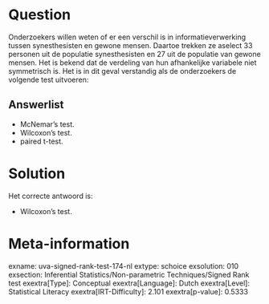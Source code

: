 Question
========

Onderzoekers willen weten of er een verschil is in informatieverwerking
tussen synesthesisten en gewone mensen. Daartoe trekken ze aselect 33
personen uit de populatie synesthesisten en 27 uit de populatie van
gewone mensen. Het is bekend dat de verdeling van hun afhankelijke
variabele niet symmetrisch is. Het is in dit geval verstandig als de
onderzoekers de volgende test uitvoeren:

Answerlist
----------

* McNemar's test.
* Wilcoxon's test.
* paired t-test.

Solution
========

Het correcte antwoord is: 

* Wilcoxon's test.

Meta-information
================
exname: uva-signed-rank-test-174-nl
extype: schoice
exsolution: 010
exsection: Inferential Statistics/Non-parametric Techniques/Signed Rank test
exextra[Type]: Conceptual
exextra[Language]: Dutch
exextra[Level]: Statistical Literacy
exextra[IRT-Difficulty]: 2.101
exextra[p-value]: 0.5333
